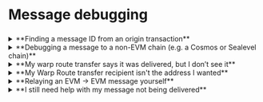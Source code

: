 

# Message debugging

###

<details>
  <summary>**Finding a message ID from an origin transaction**</summary>
  <div>
    <Tabs groupId="finding-message-id">
    <TabItem value="evm" label="EVM Origin">
    The easiest way is to use the [Hyperlane Explorer](https://explorer.hyperlane.xyz), if your chain is supported. If your chain isn't supported, the message ID can be found by looking at the originating transaction.

    When viewing the origin transaction on the origin chain's block explorer, navigate the the **Logs** tab.

    The **`DispatchId`** log contains the message ID as the topic number 1 (the second topic).

    Sometimes, chain block explorers won't show the human-friendly "DispatchId" name. In this case, you can find the log by it's topic 0: `0x788dbc1b7152732178210e7f4d9d010ef016f9eafbe66786bd7169f56e0c353a`.

    <figure>
    ![](/img/message-debugging/dispatch-id-log-evm.png)
    <figcaption>Example on Arbiscan showing the DispatchId log on an origin transaction.</figcaption>
    </figure>

    </TabItem>
    <TabItem value="cosmos" label="Cosmos Origin">
    When viewing the origin transaction on the origin chain's block explorer, navigate the the **Event Logs** tab.

    The **Wasm Mailbox Dispatch Id** log contains the message ID.

    <figure>
    ![](/img/message-debugging/dispatch-id-log-cosmos.png)
    <figcaption>Example on Mintscan showing the log on an origin transaction.</figcaption>
    </figure>
    </TabItem>
    <TabItem value="sealevel" label="Sealevel Origin">
    When viewing the origin transaction on the origin chain's block explorer, scroll to the logs at the very bottom.

    The log starting with **Dispatched message to** contains the message ID.

    <figure>
    ![](/img/message-debugging/dispatch-id-log-sealevel.png)
    <figcaption>Example on Eclipse's explorer showing the log on an origin transaction.</figcaption>
    </figure>
    </TabItem>
    </Tabs>
  </div>
</details>

<details>
  <summary>**Debugging a message to a non-EVM chain (e.g. a Cosmos or Sealevel chain)**</summary>
  <div>
    At the moment, the [Hyperlane Explorer](https://explorer.hyperlane.xyz) doesn't support non-EVM chains.

    To check if your message has been delivered, select the destination chain and input your message ID below:

    <NonEvmMessageDelivered chains={['neutron', 'injective', 'eclipsemainnet', 'solanamainnet']} />
  </div>
</details>

<details>
  <summary>**My warp route transfer says it was delivered, but I don’t see it**</summary>
  <div>
    We can debug this with two steps:

    **Verifying if the funds were received:**

    <Tabs groupId="verifying-received-funds">
    <TabItem value="evm" label="EVM Destination">
    1. Open the block explorer for the destination chain, and navigate to your expected recipient address.
    2. If you expect to receive a token (e.g. an ERC-20), check the Token Transfers tab for the token being transferred to your address.
    3. If you expect to receive the native token (e.g. ETH, on Ethereum), check the "Internal Transactions" tab for the native token being transferred to your address.
    </TabItem>
    <TabItem value="cosmos" label="Cosmos Destination">
    1. Open the block explorer for the destination chain, and navigate to your expected recipient address.
    2. View your "Coins" or "Tokens" tab, and look for the expected balance.
    3. If it's not clear if your balance is what you expect, the check the list of transactions. Look for any transactions that include "Process".
    </TabItem>
    </Tabs>

    **Verifying the recipient of your transfer**

    <Tabs groupId="verifying-recipient">
    <TabItem value="evm" label="EVM Origin">
    When viewing the origin transaction on the origin chain's block explorer, navigate the the **Logs** tab.

    The **`SentTransferRemote`** log contains the recipient as the topic number 1 (the second topic).

    Sometimes, chain block explorers won't show the human-friendly "SentTransferRemote" name. In this case, you can find the log by it's topic 0: `0xd229aacb94204188fe8042965fa6b269c62dc5818b21238779ab64bdd17efeec`.

    The recipient address is the account on the destination chain that will receive the warped tokens. Zeroes are padded to the left of the address if needed.

    If your destination chain is an EVM chain, the log will display `0x0000000000000000000000ffffffffffffffffffffffffffffffffffffffff` to mean that `0xffffffffffffffffffffffffffffffffffffffff` is the transfer recipient.

    If your destination chain is a Cosmos chain, you can take the hexadecimal content and convert it to a bech32 address using tools like [this one](https://www.bech32converter.com). Some Cosmos chains have different address lengths, so be conscious of how many characters to copy in.

    <figure>
    ![](/img/message-debugging/transfer-remote-evm.png)
    <figcaption>Example on Arbiscan showing the DispatchId log on an origin transaction.</figcaption>
    </figure>

    </TabItem>
    <TabItem value="cosmos" label="Cosmos Origin">

    When viewing the origin transaction on the origin chain's block explorer, navigate the the **Event Logs** tab.

    The log including **Transfer Remote** contains the message ID, for example: `Wasm Hpl Warp Native Transfer Remote`.

    The recipient address is the account on the destination chain that will receive the warped tokens. Zeroes are padded to the left of the address if needed.

    If your destination chain is an EVM chain, the log will display `0x0000000000000000000000ffffffffffffffffffffffffffffffffffffffff` to mean that `0xffffffffffffffffffffffffffffffffffffffff` is the transfer recipient.

    If your destination chain is a Cosmos chain, you can take the hexadecimal content and convert it to a bech32 address using tools like [this one](https://www.bech32converter.com). Some Cosmos chains have different address lengths, so be conscious of how many characters to copy in.

    <figure>
    ![](/img/message-debugging/transfer-remote-cosmos.png)
    <figcaption>Example on Mintscan showing the log on an origin transaction.</figcaption>
    </figure>
    </TabItem>
    <TabItem value="sealevel" label="Sealevel Origin">
    <SealevelWarpTransferInfo chains={['eclipsemainnet', 'solanamainnet']} />
    </TabItem>
    </Tabs>
  </div>
</details>

<details>
  <summary>**My Warp Route transfer recipient isn't the address I wanted**</summary>
  <div>
    Sometimes browser extension wallets can contend with one another, and the address of a wallet you don't typically use takes precedence over your intended wallet. We've seen this happen a few times with **OKX Wallet**. Please check all your wallet addresses for your recipient address.
  </div>
</details>

<details>
  <summary>**Relaying an EVM → EVM message yourself**</summary>
  <div>
    Using the [Hyperlane CLI](/docs/reference/cli.mdx), it's possible to relay your message yourself if it's between two EVM chains.

    1. Set up the CLI locally following [these instructions](/docs/reference/cli.mdx).
    2. Find your message ID following the [above instructions](#finding-a-message-id-from-an-origin-transaction)
    3. Obtain a private key for an account with funds on your destination chain.
    3. Run the command to relay the message:
    ```
    HYP_KEY=<your-private-key> hyperlane status --relay --origin <origin-chain> --destination <destination-chain> --id <message-id>
    ```

    For example:
    ```
    HYP_KEY=0xffff00000000000000000000000000000000000000000000000000000000ffff hyperlane status --relay --origin base --destination blast --id 0xabcd00000000000000000000000000000000000000000000000000000000abcd
    ```
  </div>
</details>

<details>
  <summary>**I still need help with my message not being delivered**</summary>
  <div>
    If the above steps haven't helped, you can join our [Discord](https://discord.com/invite/hyperlane) and create a new post in the **#support-forum** channel.
  </div>
</details>